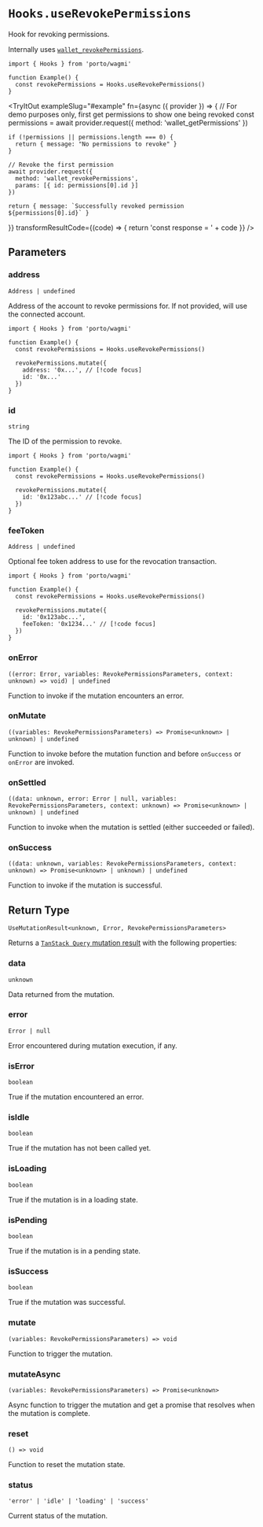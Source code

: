 
# `Hooks.useRevokePermissions`

Hook for revoking permissions.

Internally uses [`wallet_revokePermissions`](/sdk/rpc/wallet_revokePermissions).

```tsx
import { Hooks } from 'porto/wagmi'

function Example() {
  const revokePermissions = Hooks.useRevokePermissions()
}
```

<TryItOut
  exampleSlug="#example"
  fn={async ({ provider }) => {
    // For demo purposes only, first get permissions to show one being revoked
    const permissions = await provider.request({
      method: 'wallet_getPermissions'
    })

    if (!permissions || permissions.length === 0) {
      return { message: "No permissions to revoke" }
    }

    // Revoke the first permission
    await provider.request({
      method: 'wallet_revokePermissions',
      params: [{ id: permissions[0].id }]
    })

    return { message: `Successfully revoked permission ${permissions[0].id}` }
  }}
  transformResultCode={(code) => {
    return 'const response = ' + code
  }}
/>

## Parameters

### address

`Address | undefined`

Address of the account to revoke permissions for. If not provided, will use the connected account.

```tsx
import { Hooks } from 'porto/wagmi'

function Example() {
  const revokePermissions = Hooks.useRevokePermissions()
  
  revokePermissions.mutate({
    address: '0x...', // [!code focus]
    id: '0x...'
  })
}
```

### id

`string`

The ID of the permission to revoke.

```tsx
import { Hooks } from 'porto/wagmi'

function Example() {
  const revokePermissions = Hooks.useRevokePermissions()
  
  revokePermissions.mutate({
    id: '0x123abc...' // [!code focus]
  })
}
```

### feeToken

`Address | undefined`

Optional fee token address to use for the revocation transaction.

```tsx
import { Hooks } from 'porto/wagmi'

function Example() {
  const revokePermissions = Hooks.useRevokePermissions()
  
  revokePermissions.mutate({
    id: '0x123abc...',
    feeToken: '0x1234...' // [!code focus]
  })
}
```

### onError

`((error: Error, variables: RevokePermissionsParameters, context: unknown) => void) | undefined`

Function to invoke if the mutation encounters an error.

### onMutate

`((variables: RevokePermissionsParameters) => Promise<unknown> | unknown) | undefined`

Function to invoke before the mutation function and before `onSuccess` or `onError` are invoked.

### onSettled

`((data: unknown, error: Error | null, variables: RevokePermissionsParameters, context: unknown) => Promise<unknown> | unknown) | undefined`

Function to invoke when the mutation is settled (either succeeded or failed).

### onSuccess

`((data: unknown, variables: RevokePermissionsParameters, context: unknown) => Promise<unknown> | unknown) | undefined`

Function to invoke if the mutation is successful.

## Return Type

```tsx
UseMutationResult<unknown, Error, RevokePermissionsParameters>
```

Returns a [`TanStack Query` mutation result](https://tanstack.com/query/latest/docs/react/reference/useMutation) with the following properties:

### data

`unknown`

Data returned from the mutation.

### error

`Error | null`

Error encountered during mutation execution, if any.

### isError

`boolean`

True if the mutation encountered an error.

### isIdle

`boolean`

True if the mutation has not been called yet.

### isLoading

`boolean`

True if the mutation is in a loading state.

### isPending

`boolean`

True if the mutation is in a pending state.

### isSuccess

`boolean`

True if the mutation was successful.

### mutate

`(variables: RevokePermissionsParameters) => void`

Function to trigger the mutation.

### mutateAsync

`(variables: RevokePermissionsParameters) => Promise<unknown>`

Async function to trigger the mutation and get a promise that resolves when the mutation is complete.

### reset

`() => void`

Function to reset the mutation state.

### status

`'error' | 'idle' | 'loading' | 'success'`

Current status of the mutation.
